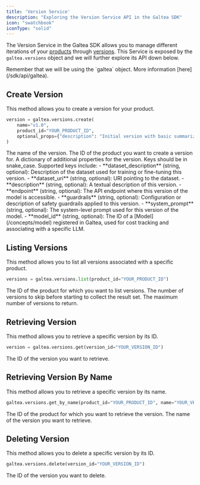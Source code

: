 ```yaml
---
title: 'Version Service'
description: "Exploring the Version Service API in the Galtea SDK"
icon: "swatchbook"
iconType: "solid"
---
```


The Version Service in the Galtea SDK allows you to manage different iterations of your [products](/concepts/product) through [versions](/concepts/product/version).
This Service is exposed by the `galtea.versions` object and we will further explore its API down below.

<Info>
  Remember that we will be using the `galtea` object. More information [here](/sdk/api/galtea).
</Info>

## Create Version

This method allows you to create a version for your product.

```python
version = galtea.versions.create(
    name="v1.0",
    product_id="YOUR_PRODUCT_ID",
    optional_props={"description": "Initial version with basic summarization capabilities"}
)
```

<ResponseField name="name" type="string" required>
  The name of the version.
</ResponseField>

<ResponseField name="product_id" type="string" required>
  The ID of the product you want to create a version for.
</ResponseField>


<ResponseField name="optional_props" type="dict[str, str]">
  A dictionary of additional properties for the version. Keys should be in snake_case. Supported keys include:
  - **dataset_description** (string, optional): Description of the dataset used for training or fine-tuning this version.
  - **dataset_uri** (string, optional): URI pointing to the dataset.
  - **description** (string, optional): A textual description of this version.
  - **endpoint** (string, optional): The API endpoint where this version of the model is accessible.
  - **guardrails** (string, optional): Configuration or description of safety guardrails applied to this version.
  - **system_prompt** (string, optional): The system-level prompt used for this version of the model.
  - **model_id** (string, optional): The ID of a [Model](/concepts/model) registered in Galtea, used for cost tracking and associating with a specific LLM.
</ResponseField>

## Listing Versions

This method allows you to list all versions associated with a specific product.

```python
versions = galtea.versions.list(product_id="YOUR_PRODUCT_ID")
```

<ResponseField name="product_id" type="string" required>
  The ID of the product for which you want to list versions.
</ResponseField>

<ResponseField name="offset" type="int">
  The number of versions to skip before starting to collect the result set.
</ResponseField>

<ResponseField name="limit" type="int">
  The maximum number of versions to return.
</ResponseField>

## Retrieving Version

This method allows you to retrieve a specific version by its ID.

```python
version = galtea.versions.get(version_id="YOUR_VERSION_ID")
```

<ResponseField name="version_id" type="string" required>
  The ID of the version you want to retrieve.
</ResponseField>

## Retrieving Version By Name

This method allows you to retrieve a specific version by its name.

```python
galtea.versions.get_by_name(product_id="YOUR_PRODUCT_ID", name="YOUR_VERSION_NAME")
```
<ResponseField name="product_id" type="string" required>
  The ID of the product for which you want to retrieve the version.
</ResponseField>

<ResponseField name="name" type="string" required>
  The name of the version you want to retrieve.
</ResponseField>

## Deleting Version

This method allows you to delete a specific version by its ID.

```python
galtea.versions.delete(version_id="YOUR_VERSION_ID")
```

<ResponseField name="version_id" type="string" required>
  The ID of the version you want to delete.
</ResponseField>

